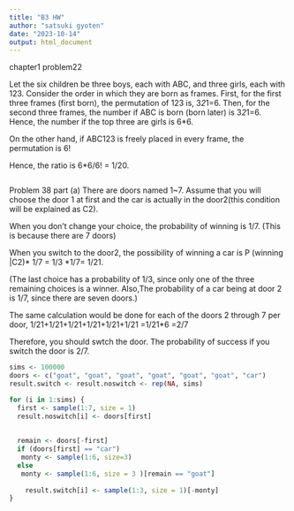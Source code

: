 ```yaml
---
title: "B3 HW"
author: "satsuki gyoten"
date: "2023-10-14"
output: html_document
---
```

chapter1 problem22


Let the six children be three boys, each with ABC, and three girls, each with 123.
Consider the order in which they are born as frames.
First, for the first three frames (first born), the permutation of 123 is,
3*2*1=6.
Then, for the second three frames, the number if ABC is born (born later) is
3*2*1=6.
Hence, the number if the top three are girls is 6*6.

On the other hand, if ABC123 is freely placed in every frame, the permutation is 6!

Hence, the ratio is 6*6/6! = 1/20.

```r

```


Problem 38 part (a)
There are doors named 1~7.
Assume that you will choose the door 1 at first and the car is actually in the door2(this condition will be explained as C2).

When you don't change your choice, the probability of winning is 1/7.
(This is because there are 7 doors)

When you switch to the door2, the possibility of winning a car is 
 P (winning |C2)* 1/7 = 1/3 *1/7= 1/21.

(The last choice has a probability of 1/3, since only one of the three remaining choices is a winner. Also,The probability of a car being at door 2 is 1/7, since there are seven doors.)

The same calculation would be done for each of the doors 2 through 7 per door,
1/21+1/21+1/21+1/21+1/21+1/21
=1/21*6 =2/7

Therefore, you should swtch the door. The probability of success if you switch the door is 2/7.

```r
sims <- 100000
doors <- c("goat", "goat", "goat", "goat", "goat", "goat", "car")
result.switch <- result.noswitch <- rep(NA, sims)

for (i in 1:sims) {
  first <- sample(1:7, size = 1)
  result.noswitch[i] <- doors[first]
  
  
  remain <- doors[-first]
  if (doors[first] == "car") 
   monty <- sample(1:6, size=3)
  else
   monty <- sample(1:6, size = 3 )[remain == "goat"]
  
    result.switch[i] <- sample(1:3, size = 1)[-monty]
}
```

